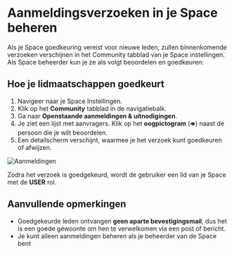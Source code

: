 # Aanmeldingsverzoeken in je Space beheren

Als je Space goedkeuring vereist voor nieuwe leden, zullen binnenkomende verzoeken verschijnen in het Community tabblad van je Space instellingen. 
Als Space beheerder kun je ze als volgt beoordelen en goedkeuren:

## Hoe je lidmaatschappen goedkeurt

1. Navigeer naar je Space Instellingen.
2. Klik op het **Community** tabblad in de navigatiebalk.
3. Ga naar **Openstaande aanmeldingen & uitnodigingen**.
4. Je ziet een lijst met aanvragers. Klik op het **oogpictogram** (`👁️`) naast de persoon die je wilt beoordelen.
5. Een detailscherm verschijnt, waarmee je het verzoek kunt goedkeuren of afwijzen.

![Aanmeldingen](/join-requests.png)

Zodra het verzoek is goedgekeurd, wordt de gebruiker een lid van je Space met de **USER** rol.

## Aanvullende opmerkingen

- Goedgekeurde leden ontvangen **geen aparte bevestigingsmail**, dus het is een goede gewoonte om hen te verwelkomen via een post of bericht.
- Je kunt alleen aanmeldingen beheren als je beheerder van de Space bent
